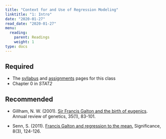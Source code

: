 ```yaml
---
title: "Context for and Use of Regression Modeling"
linktitle: "1: Intro"
date: "2020-01-27"
read_date: "2020-01-27"
menu:
  reading:
    parent: Readings
    weight: 1
type: docs
---
```


## Required

- The [syllabus](/syllabus/) and [assignments](/assignment/) pages for this class
- <i class="fas fa-book"></i> Chapter 0 in _STAT2_

## Recommended

- Gillham, N. W. (2001). [Sir Francis Galton and the birth of eugenics](https://www.annualreviews.org/doi/abs/10.1146/annurev.genet.35.102401.090055?journalCode=genet). Annual review of genetics, 35(1), 83-101.

- Senn, S. (2011). [Francis Galton and regression to the mean.](https://rss.onlinelibrary.wiley.com/doi/full/10.1111/j.1740-9713.2011.00509.x) Significance, 8(3), 124-126.
